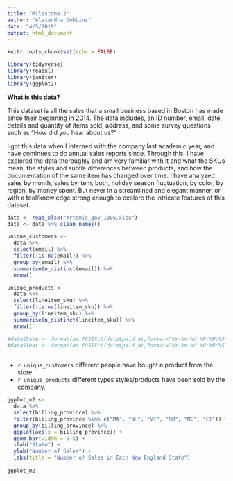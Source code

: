 ```yaml
---
title: "Milestone 2"
author: "Alexandra Dobbins"
date: "4/5/2019"
output: html_document
---
```


```r
knitr::opts_chunk$set(echo = FALSE)

library(tidyverse)
library(readxl)
library(janitor)
library(ggplot2)

```


**What is this data?**

This dataset is all the sales that a small business based in Boston has made since their beginning in 2014. The data includes, an ID number, email, date, details and quantity of items sold, address, and some survey questions such as "How did you hear about us?"

I got this data when I interned with the company last academic year, and have continues to do annual sales reports since. Through this, I have explored the data thoroughly and am very familiar with it and what the SKUs mean, the styles and subtle differences between products, and how the documentation of the same item has changed over time. I have analyzed sales by month, sales by item, both, holiday season fluctuation, by color, by region, by money spent. But never in a streamlined and elegant manner, or with a tool/knowledge strong enough to explore the intricate features of this dataset. 



```r
data <- read_xlsx("Artemis_gov_1005.xlsx")
data <- data %>% clean_names()

unique_customers <- 
  data %>% 
  select(email) %>% 
  filter(!is.na(email)) %>% 
  group_by(email) %>% 
  summarise(n_distinct(email)) %>% 
  nrow()

unique_products <- 
  data %>% 
  select(lineitem_sku) %>% 
  filter(!is.na(lineitem_sku)) %>% 
  group_by(lineitem_sku) %>% 
  summarise(n_distinct(lineitem_sku)) %>% 
  nrow()

#data$Date <- format(as.POSIXct(data$paid_at,format="%Y-%m-%d %H:%M:%S"),"%Y-%m-%d")
#data$Year <- format(as.POSIXct(data$paid_at,format="%Y-%m-%d %H:%M:%S"),"%Y")
  
```
 
 - `r unique_customers` different people have bought a product from the store. 
 - `r unique_products` different types styles/products have been sold by the company.  


```r

ggplot_m2 <- 
  data %>% 
  select(billing_province) %>% 
  filter(billing_province %in% c("MA", "NH", "VT", "NH", "ME", "CT")) %>% 
  group_by(billing_province) %>%  
  ggplot(aes(x = billing_province)) +
  geom_bar(width = 0.5) +
  xlab("State") +
  ylab("Number of Sales") +
  labs(title = "Number of Sales in Each New England State") 
  
ggplot_m2

```
 
 